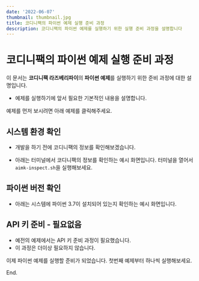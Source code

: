 ```yaml
---
date: '2022-06-07'
thumbnail: thumbnail.jpg
title: 코디니팩의 파이썬 예제 실행 준비 과정
description: 코디니팩의 파이썬 예제를 실행하기 위한 실행 준비 과정을 설명합니다
---
```


# 코디니팩의 파이썬 예제 실행 준비 과정

<MdxTextBox>
    <Box sx={{ color: 'secondary.main', fontWeight: 600, mb: 1 }}>
        이 문서는 <b>코디니팩 라즈베리파이</b>의 <b>파이썬 예제</b>를 실행하기 위한 준비 과정에 대한 설명입니다.
    </Box>
    <ul>
        <li>예제를 실행하기에 앞서 필요한 기본적인 내용을 설명합니다.</li>
    </ul>
</MdxTextBox>

예제를 먼저 보시려면 아래 예제를 클릭해주세요.

<PyExampleLinkBox exampleId="ex0" />

## 시스템 환경 확인

-   개발을 하기 전에 코디니팩의 정보를 확인해보겠습니다.
-   아래는 터미널에서 코디니팩의 정보를 확인하는 예시 화면입니다. 터미널을 열어서 `aimk-inspect.sh`을 실행해보세요.

    <MdxImageView src="/images/codinypack-py/inspect.png" caption="시스템 정보 확인" />

## 파이썬 버전 확인

-   아래는 시스템에 파이썬 3.7이 설치되어 있는지 확인하는 예시 화면입니다.
    <MdxImageView src="/images/codinypack-py/check-py37.png" caption="파이썬 버전 확인" />

## API 키 준비 - 필요없음

-   예전의 예제에서는 API 키 준비 과정이 필요했습니다.
-   이 과정은 더이상 필요하지 않습니다.

이제 파이썬 예제를 실행할 준비가 되었습니다. 첫번째 예제부터 하나씩 실행해보세요.

<PyInsideExampleLinkBox exampleId="ex0" />

End.
